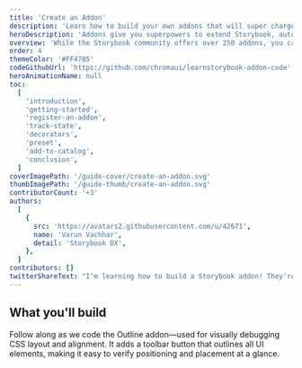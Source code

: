 ```yaml
---
title: 'Create an Addon'
description: 'Learn how to build your own addons that will super charge your development'
heroDescription: 'Addons give you superpowers to extend Storybook, automate workflows, and integrate with your favorite tools. This guide shows you how to create an addon.'
overview: 'While the Storybook community offers over 250 addons, you can also build one tailored to your specific needs. This guide introduces you to the Addon Kit and APIs, along the way you will build an addon from scratch.'
order: 4
themeColor: '#FF4785'
codeGithubUrl: 'https://github.com/chromaui/learnstorybook-addon-code'
heroAnimationName: null
toc:
  [
    'introduction',
    'getting-started',
    'register-an-addon',
    'track-state',
    'decorators',
    'preset',
    'add-to-catalog',
    'conclusion',
  ]
coverImagePath: '/guide-cover/create-an-addon.svg'
thumbImagePath: '/guide-thumb/create-an-addon.svg'
contributorCount: '+3'
authors:
  [
    {
      src: 'https://avatars2.githubusercontent.com/u/42671',
      name: 'Varun Vachhar',
      detail: 'Storybook DX',
    },
  ]
contributors: []
twitterShareText: "I’m learning how to build a Storybook addon! They're great for customizing Storybook to fit your UI development workflow."
---
```


<h2>What you'll build</h2>



Follow along as we code the Outline addon—used for visually debugging CSS layout and alignment. It adds a toolbar button that outlines all UI elements, making it easy to verify positioning and placement at a glance.
